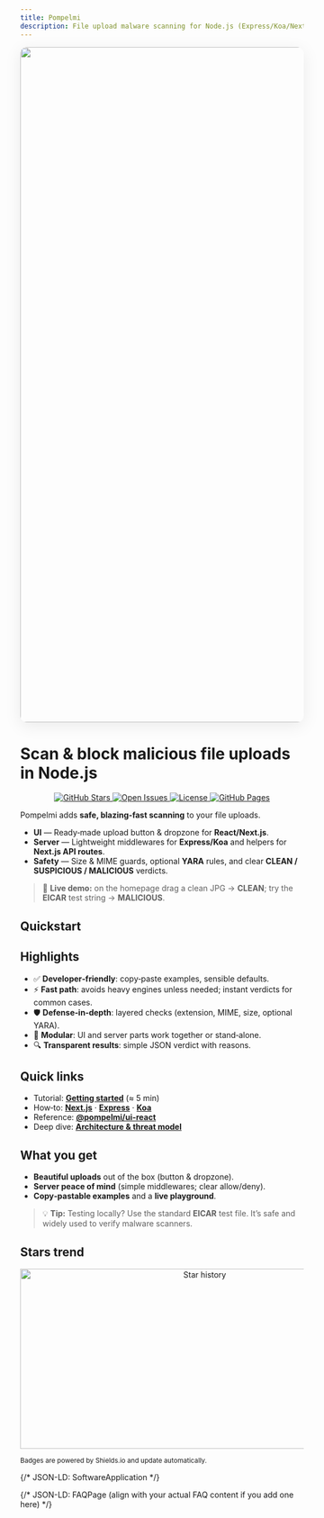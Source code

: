 ```yaml
---
title: Pompelmi
description: File upload malware scanning for Node.js (Express/Koa/Next.js) with ZIP deep-inspection, MIME/size guards & optional YARA.
---
```



<p align="center">
  <img
    src="og.png"
    alt="Pompelmi overview"
    width="1200"
    height="630"
    loading="eager"
    decoding="async"
    style="max-width:100%;height:auto;border-radius:12px;box-shadow:0 6px 30px rgba(0,0,0,.08)"
  />
</p>

# Scan & block malicious file uploads in Node.js

<script type="module" is:inline>{`
  const prefersDark = window.matchMedia('(prefers-color-scheme: dark)').matches;
  mermaid.initialize({ startOnLoad: true, securityLevel: 'loose', theme: prefersDark ? 'dark' : 'default' });
`}</script>


<p align="center">
  <a href="https://github.com/pompelmi/pompelmi/stargazers">
    <img alt="GitHub Stars" src="https://img.shields.io/github/stars/pompelmi/pompelmi?style=for-the-badge" />
  </a>
  <a href="https://github.com/pompelmi/pompelmi/issues">
    <img alt="Open Issues" src="https://img.shields.io/github/issues/pompelmi/pompelmi?style=for-the-badge" />
  </a>
  <a href="https://github.com/pompelmi/pompelmi/blob/main/LICENSE">
    <img alt="License" src="https://img.shields.io/github/license/pompelmi/pompelmi?style=for-the-badge" />
  </a>
  <a href="https://github.com/pompelmi/pompelmi/deployments">
    <img alt="GitHub Pages" src="https://img.shields.io/github/deployments/pompelmi/pompelmi/github-pages?label=github%20pages&style=for-the-badge" />
  </a>
</p>


Pompelmi adds **safe, blazing‑fast scanning** to your file uploads.

- **UI** — Ready‑made upload button & dropzone for **React/Next.js**.
- **Server** — Lightweight middlewares for **Express/Koa** and helpers for **Next.js API routes**.
- **Safety** — Size & MIME guards, optional **YARA** rules, and clear **CLEAN / SUSPICIOUS / MALICIOUS** verdicts.

> 🧪 **Live demo:** on the homepage drag a clean JPG → **CLEAN**; try the **EICAR** test string → **MALICIOUS**.

## Quickstart

<CodeTabs />

## Highlights

- ✅ **Developer‑friendly**: copy‑paste examples, sensible defaults.
- ⚡ **Fast path**: avoids heavy engines unless needed; instant verdicts for common cases.
- 🛡️ **Defense‑in‑depth**: layered checks (extension, MIME, size, optional YARA).
- 🧩 **Modular**: UI and server parts work together or stand‑alone.
- 🔍 **Transparent results**: simple JSON verdict with reasons.

## Quick links

- Tutorial: **[Getting started](./tutorials/getting-started/)** (≈ 5 min)
- How‑to: **[Next.js](./how-to/nextjs/)** · **[Express](./how-to/express/)** · **[Koa](./how-to/koa/)**
- Reference: **[@pompelmi/ui-react](./reference/ui-react/)**
- Deep dive: **[Architecture & threat model](./explanations/architecture/)**

## What you get

- **Beautiful uploads** out of the box (button & dropzone).
- **Server peace of mind** (simple middlewares; clear allow/deny).
- **Copy‑pastable examples** and a **live playground**.

> 💡 **Tip:** Testing locally? Use the standard **EICAR** test file. It’s safe and widely used to verify malware scanners.

## Stars trend

<p align="center">
  <img alt="Star history" src="https://starchart.cc/pompelmi/pompelmi.svg" width="640" height="320" />
</p>

<sub>Badges are powered by Shields.io and update automatically.</sub>

{/* JSON-LD: SoftwareApplication */}
<script type="application/ld+json">{`
{
  "@context":"https://schema.org",
  "@type":"SoftwareApplication",
  "name":"Pompelmi",
  "applicationCategory":"DeveloperApplication",
  "operatingSystem":"Linux, macOS, Windows",
  "offers":{"@type":"Offer","price":"0","priceCurrency":"USD"},
  "softwareVersion":"0.7.0-dev.3",
  "url":"https://pompelmi.github.io/pompelmi/",
  "downloadUrl":"https://www.npmjs.com/package/pompelmi",
  "author":{"@type":"Organization","name":"Pompelmi"}
}
`}</script>

{/* JSON-LD: FAQPage (align with your actual FAQ content if you add one here) */}
<script type="application/ld+json">{`
{
  "@context":"https://schema.org",
  "@type":"FAQPage",
  "mainEntity":[
    {
      "@type":"Question",
      "name":"Does Pompelmi support YARA rules?",
      "acceptedAnswer":{"@type":"Answer","text":"Yes. Bring your own YARA rules; use built-in policies alongside."}
    },
    {
      "@type":"Question",
      "name":"Can it inspect ZIP archives and prevent ZIP bombs?",
      "acceptedAnswer":{"@type":"Answer","text":"Yes. It enforces limits on entries, per-entry size, total uncompressed size, and nesting depth."}
    }
  ]
}
`}</script>